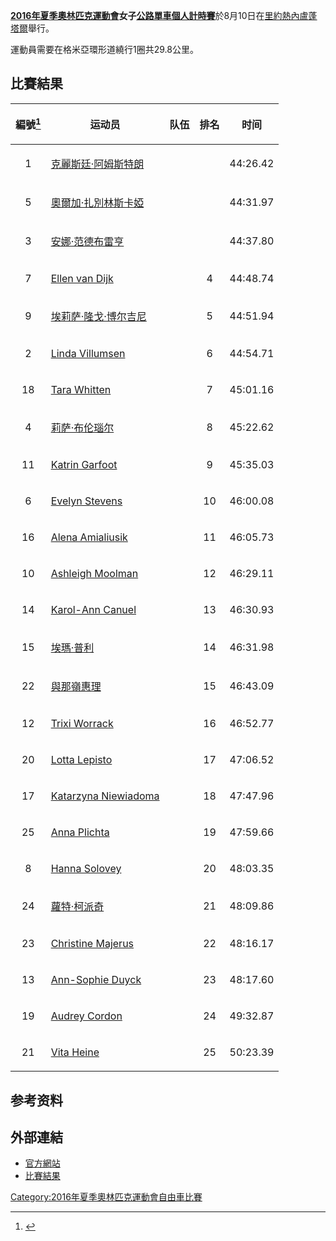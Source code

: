 {{noteTA|G1=Sports}}
{{Infobox Olympic event
|event = 女子公路單車個人計時
|games = 2016年夏季
|image = [[File:Rio_de_Janeiro-2016-Summer-Olympics-Cycling-Grumari-Circuit.png|280px]]
|caption = 
|venue = [[里約熱內盧|里約熱內盧]][[蓬塔爾|蓬塔爾]]
|date = 8月10日
|competitors = 25
|nations     = 18
|win_value   = 44:26.62
|gold        = [[克麗斯廷·阿姆斯特朗|克麗斯廷·阿姆斯特朗]]
|goldNOC     = USA
|silver      = [[奧爾加·扎別林斯卡婭|奧爾加·扎別林斯卡婭]]
|silverNOC   = RUS
|bronze      = [[安娜·范德布雷亨|安娜·范德布雷亨]]
|bronzeNOC   = NED
|prev= [[2012年夏季奧林匹克運動會自由車女子公路個人計時賽|2012]]
|next= [[2020年夏季奧林匹克運動會公路自行車女子個人計時賽|2020]]
}}
{{2016年夏季奧林匹克運動會自由車比賽}}
'''[[2016年夏季奧林匹克運動會|2016年夏季奧林匹克運動會]]女子[[2016年夏季奧林匹克運動會自由車比賽|公路單車個人計時賽]]'''於8月10日在[[里約熱內盧|里約熱內盧]][[蓬塔爾|蓬塔爾]]舉行。

運動員需要在格米亞環形道繞行1圈共29.8公里。

== 比賽結果 ==
{| class="wikitable sortable" style="text-align:left;"
! 編號<ref>{{cite web |url=https://smsprio2016-a.akamaihd.net/_odf-documents/C/R/CRW011101_StartList_TimeTrial__2016_08_09_d497c720_8331_4a9e_8a9f_3b32042d7e49.pdf |language=EN |title=Women's Individual Time Trial Start List |publisher=Rio 2016 |date=2016-08-10 |accessdate=2016-08-10 }}{{dead link|date=2017年11月 |bot=InternetArchiveBot |fix-attempted=yes }}</ref>
! 运动员
! 队伍
! 排名
! 时间
|-
| align=center | 1
| data-sort-value="Armstrong, Kristin" | [[克麗斯廷·阿姆斯特朗|克麗斯廷·阿姆斯特朗]] 
| {{flagIOC|USA|2016年夏季}}
| align=center | {{gold01}}
| 44:26.42
|-
| align=center | 5
| data-sort-value="Zabelinskaya, Olga" | [[奧爾加·扎別林斯卡婭|奧爾加·扎別林斯卡婭]] 
| {{flagIOC|RUS|2016年夏季}}
| align=center | {{silver02}}
| 44:31.97
|-
| align=center | 3
| data-sort-value="van der Breggen, Anna" | [[安娜·范德布雷亨|安娜·范德布雷亨]] 
| {{flagIOC|NED|2016年夏季}}
| align=center | {{bronze03}}
| 44:37.80
|-
| align=center | 7
| data-sort-value="van Dijk, Ellen" | [[Ellen_van_Dijk|Ellen van Dijk]] 
| {{flagIOC|NED|2016年夏季}}
| align=center data-sort-value="04" | 4
| 44:48.74
|-
| align=center | 9
| data-sort-value="Longo Borghini, Elisa" | [[埃莉萨·隆戈·博尔吉尼|埃莉萨·隆戈·博尔吉尼]] 
| {{flagIOC|ITA|2016年夏季}}
| align=center data-sort-value="05" | 5
| 44:51.94
|-
| align=center | 2
| data-sort-value="Villumsen, Linda" | [[Linda_Villumsen|Linda Villumsen]]
| {{flagIOC|NZL|2016年夏季}}
| align=center data-sort-value="06" | 6
| 44:54.71
|-
| align=center | 18
| data-sort-value="Whitten, Tara" | [[Tara_Whitten|Tara Whitten]] 
| {{flagIOC|CAN|2016年夏季}}
| align=center data-sort-value="07" | 7
| 45:01.16
|-
| align=center | 4
| data-sort-value="Brennauer, Lisa" | [[莉萨·布伦瑙尔|莉萨·布伦瑙尔]] 
| {{flagIOC|GER|2016年夏季}}
| align=center data-sort-value="08" | 8
| 45:22.62
|-
| align=center | 11
| data-sort-value="Garfoot, Katrin" | [[Katrin_Garfoot|Katrin Garfoot]] 
| {{flagIOC|AUS|2016年夏季}}
| align=center data-sort-value="09" | 9
| 45:35.03
|-
| align=center | 6
| data-sort-value="Stevens, Evelyn" | [[Evelyn_Stevens|Evelyn Stevens]] 
| {{flagIOC|USA|2016年夏季}}
| align=center | 10
| 46:00.08
|-
| align=center | 16
| data-sort-value="Amialiusik, Alena" | [[Alena_Amialiusik|Alena Amialiusik]] 
| {{flagIOC|BLR|2016年夏季}}
| align=center | 11
| 46:05.73
|-
| align=center | 10
| data-sort-value="Moolman, Ashleigh" | [[Ashleigh_Moolman|Ashleigh Moolman]] 
| {{flagIOC|RSA|2016年夏季}}
| align=center | 12
| 46:29.11
|-
| align=center | 14
| data-sort-value="Canuel, Karol-Ann" | [[Karol-Ann_Canuel|Karol-Ann Canuel]] 
| {{flagIOC|CAN|2016年夏季}}
| align=center | 13
| 46:30.93
|-
| align=center | 15
| data-sort-value="Pooley, Emma" | [[埃瑪·普利|埃瑪·普利]] 
| {{flagIOC|GBR|2016年夏季}}
| align=center | 14
| 46:31.98
|-
| align=center | 22
| data-sort-value="Yonamine, Eri" | [[與那嶺惠理|與那嶺惠理]] 
| {{flagIOC|JPN|2016年夏季}}
| align=center | 15
| 46:43.09
|-
| align=center | 12
| data-sort-value="Worrack, Trixi" | [[Trixi_Worrack|Trixi Worrack]] 
| {{flagIOC|GER|2016年夏季}}
| align=center | 16
| 46:52.77
|-
| align=center | 20
| data-sort-value="Lepisto, Lotta" | [[Lotta_Lepisto|Lotta Lepisto]] 
| {{flagIOC|FIN|2016年夏季}}
| align=center | 17
| 47:06.52
|-
| align=center | 17
| data-sort-value="Niewiadoma, Katarzyna" | [[Katarzyna_Niewiadoma|Katarzyna Niewiadoma]] 
| {{flagIOC|POL|2016年夏季}}
| align=center | 18
| 47:47.96
|-
| align=center | 25
| data-sort-value="Plichta, Anna" | [[Anna_Plichta|Anna Plichta]]
| {{flagIOC|POL|2016年夏季}}
| align=center | 19
| 47:59.66
|-
| align=center | 8
| data-sort-value="Solovey, Hanna" | [[Hanna_Solovey|Hanna Solovey]] 
| {{flagIOC|UKR|2016年夏季}}
| align=center | 20
| 48:03.35
|-
| align=center | 24
| data-sort-value="Kopecky, Lotte" | [[蘿特·柯派奇|蘿特·柯派奇]] 
| {{flagIOC|BEL|2016年夏季}}
| align=center | 21
| 48:09.86
|-
| align=center | 23
| data-sort-value="Majerus, Christine" | [[Christine_Majerus|Christine Majerus]] 
| {{flagIOC|LUX|2016年夏季}}
| align=center | 22
| 48:16.17
|-
| align=center | 13
| data-sort-value="Duyck, Ann-Sophie" | [[Ann-Sophie_Duyck|Ann-Sophie Duyck]] 
| {{flagIOC|BEL|2016年夏季}}
| align=center | 23
| 48:17.60
|-
| align=center | 19
| data-sort-value="Cordon, Audrey" | [[Audrey_Cordon|Audrey Cordon]] 
| {{flagIOC|FRA|2016年夏季}}
| align=center | 24
| 49:32.87
|-
| align=center | 21
| data-sort-value="Heine, Vita" | [[Vita_Heine|Vita Heine]] 
| {{flagIOC|NOR|2016年夏季}}
| align=center | 25
| 50:23.39
|}

== 参考资料 ==
{{Reflist}}

== 外部連結 ==
* [https://web.archive.org/web/20160826145957/https://www.rio2016.com/en/cycling-road-womens-individual-time-trial 官方網站]{{pt}}{{en}}{{es}}{{fr}}
* [https://smsprio2016-a.akamaihd.net/_odf-documents/C/R/CRW011101_Results_TimeTrial__2016_08_10_9ce6119f_5a22_4261_8a52_f782d5b0f29b.pdf 比賽結果]{{dead link|date=2017年11月 |bot=InternetArchiveBot |fix-attempted=yes }}{{en}}

[[Category:2016年夏季奧林匹克運動會自由車比賽|Category:2016年夏季奧林匹克運動會自由車比賽]]